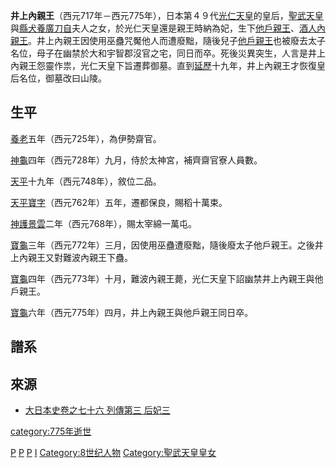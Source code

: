 {{Onesource|time=2016-08-19T03:16:06+00:00}}
'''井上內親王'''（西元717年－西元775年），日本第４９代[[光仁天皇|光仁天皇]]的皇后，[[聖武天皇|聖武天皇]]與[[縣犬養廣刀自|縣犬養廣刀自]]夫人之女，於光仁天皇還是親王時納為妃，生下[[他戶親王|他戶親王]]、[[酒人內親王|酒人內親王]]。井上內親王因使用巫蠱咒魘他人而遭廢黜，隨後兒子[[他戶親王|他戶親王]]也被廢去太子名位，母子在幽禁於大和宇智郡沒官之宅，同日而卒。死後災異突生，人言是井上內親王怨靈作祟，光仁天皇下旨遷葬御墓。直到[[延歷|延歷]]十九年，井上內親王才恢復皇后名位，御墓改曰山陵。

==生平==

[[養老_(日本年號)|養老]]五年（西元725年），為伊勢齋官。

[[神龜_(日本)|神龜]]四年（西元728年）九月，侍於太神宮，補齊齋官寮人員數。

[[天平|天平]]十九年（西元748年），敘位二品。

[[天平寶字|天平寶字]]（西元762年）五年，遷都保良，賜稻十萬束。

[[神護景雲|神護景雲]]二年（西元768年），賜太宰綿一萬屯。

[[寶龜|寶龜]]三年（西元772年）三月，因使用巫蠱遭廢黜，隨後廢太子他戶親王。之後井上內親王又對難波內親王下蠱。

[[寶龜|寶龜]]四年（西元773年）十月，難波內親王薨，光仁天皇下詔幽禁井上內親王與他戶親王。

[[寶龜|寶龜]]六年（西元775年）四月，井上內親王與他戶親王同日卒。

==譜系==
{{日本皇室白鳳奈良時代}}

==來源==
*[http://miko.org/~uraki/kuon/furu/text/dainihonsi/dns076.htm#10 大日本史卷之七十六 列傳第三 后妃三]{{Wayback|url=http://miko.org/~uraki/kuon/furu/text/dainihonsi/dns076.htm#10 |date=20200401234448 }}

{{奈良時代皇后}}

{{齋宮|第9代：721年－744年}}

[[category:775年逝世|category:775年逝世]]
[[Category:奈良時代內親王|P]]
[[Category:奈良時代皇后|P]]
[[Category:日本人物神|P]]
[[Category:齋宮|I]]
[[Category:8世纪人物|Category:8世纪人物]]
[[Category:聖武天皇皇女|Category:聖武天皇皇女]]